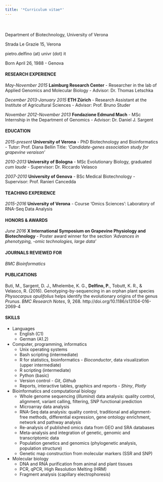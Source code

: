 ```yaml
---
title: '*Curriculum vitae*'
---
```

<div style="margin-bottom:50px;">
</div>
Department of Biotechnology, University of Verona

Strada Le Grazie 15, Verona

pietro.delfino (at) univr (dot) it

[](www.github.com/pietrod)

Born April 26, 1988 - Genova

#### RESEARCH EXPERIENCE
*May-November 2015*  **Laimburg Research Center** - Researcher in the lab of Applied Genomics and Molecular Biology - Advisor: Dr. Thomas Letschka

*December 2013-January 2015*  **ETH Zürich** - Research Assistant at the Institute of Agricultural Sciences - Advisor: Prof. Bruno Studer

*November 2012-November 2013* **Fondazione Edmund Mach** - MSc Internship in the Department of Genomics - Advisor: Dr. Daniel J. Sargent

#### EDUCATION
*2015-present*  **University of Verona** - PhD Biotechnology and Bioinformatics - Tutor: Prof. Diana Bellin Title: *‘Candidate-genes association study for grapevine veraison’*

*2010-2013* **University of Bologna** - MSc Evolutionary Biology, graduated *cum laude* - Supervisor: Dr. Riccardo Velasco

*2007-2010* **University of Genova** - BSc Medical Biotechnology - Supervisor: Prof. Ranieri Cancedda

#### TEACHING EXPERIENCE
*2015-2016* **University of Verona** - Course 'Omics Sciences': Laboratory of RNA-Seq Data Analysis

#### HONORS & AWARDS
*June 2016* **X International Symposium on Grapevine Physiology and Biotechnology** - Poster award winner for the section *‘Advances in phenotyping, -omic technologies, large data’*

#### JOURNALS REVIEWED FOR
*BMC Bioinformatics*

#### PUBLICATIONS
Buti, M., Sargent, D. J., Mhelembe, K. G., **Delfino, P.**, Tobutt, K. R., &amp; Velasco, R. (2016).
Genotyping-by-sequencing in an orphan plant species *Physocarpus opulifolius* helps identify the evolutionary origins of the genus *Prunus*. *BMC Research Notes*, 9, 268.
http://doi.org/10.1186/s13104-016-2069-4

#### SKILLS
* Languages
    + English (C1)
    + German (A1.2)  
* Computer, programming, informatics
    + Unix operating systems
    + Bash scripting (intermediate)
    + R for statistics, bioinformatics - *Bioconductor*, data visualization (upper intermediate)
    + R scripting (intermediate)
    + Python (basic)
    + Version control - *Git*, *Github*
    + Reports, interactive tables, graphics and reports - *Shiny*, *Plotly*  
* Bioinformatics and computational biology
    + Whole genome sequencing (*Illumina*) data analysis: quality control, alignment, variant calling, filtering, SNP functional prediction
    + Microarray data analysis
    + RNA-Seq data analysis: quality control, traditional and alignment-free methods, differential expression, gene ontology enrichment, network and pathway analysis
    + Re-analysis of published omics data from GEO and SRA databases
    + Meta-analysis and integration of genetic, genomic and transcriptomic data
    + Population genetics and genomics (phylogenetic analysis, population structure)
    + Genetic map construction from molecular markers (SSR and SNP)  
* Molecular biology
    + DNA and RNA purification from animal and plant tissues
    + PCR, qPCR, High Resolution Melting (HRM)
    + Fragment analysis (capillary electrophoresis)